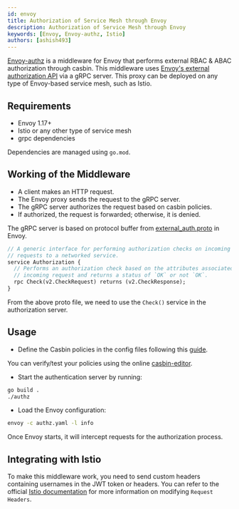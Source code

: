 ```yaml
---
id: envoy
title: Authorization of Service Mesh through Envoy
description: Authorization of Service Mesh through Envoy
keywords: [Envoy, Envoy-authz, Istio]
authors: [ashish493]
---
```


[Envoy-authz](https://github.com/casbin/envoy-authz) is a middleware for Envoy that performs external RBAC & ABAC authorization through casbin. This middleware uses [Envoy's external authorization API](https://www.envoyproxy.io/docs/envoy/latest/intro/arch_overview/security/ext_authz_filter.html) via a gRPC server. This proxy can be deployed on any type of Envoy-based service mesh, such as Istio.

## Requirements

- Envoy 1.17+
- Istio or any other type of service mesh
- grpc dependencies

Dependencies are managed using `go.mod`.

## Working of the Middleware

- A client makes an HTTP request.
- The Envoy proxy sends the request to the gRPC server.
- The gRPC server authorizes the request based on casbin policies.
- If authorized, the request is forwarded; otherwise, it is denied.

The gRPC server is based on protocol buffer from [external_auth.proto](https://github.com/envoyproxy/envoy/blob/master/api/envoy/service/auth/v2alpha/external_auth.proto) in Envoy.

```protobuf
// A generic interface for performing authorization checks on incoming
// requests to a networked service.
service Authorization {
  // Performs an authorization check based on the attributes associated with the
  // incoming request and returns a status of `OK` or not `OK`.
  rpc Check(v2.CheckRequest) returns (v2.CheckResponse);
}
```

From the above proto file, we need to use the `Check()` service in the authorization server.

## Usage

- Define the Casbin policies in the config files following this [guide](/docs/how-it-works).

You can verify/test your policies using the online [casbin-editor](/editor).

- Start the authentication server by running:

```bash
go build .
./authz
```

- Load the Envoy configuration:

```bash
envoy -c authz.yaml -l info
```

Once Envoy starts, it will intercept requests for the authorization process.

## Integrating with Istio

To make this middleware work, you need to send custom headers containing usernames in the JWT token or headers. You can refer to the official [Istio documentation](https://istio.io/v1.4/docs/tasks/policy-enforcement/control-headers/) for more information on modifying `Request Headers`.
